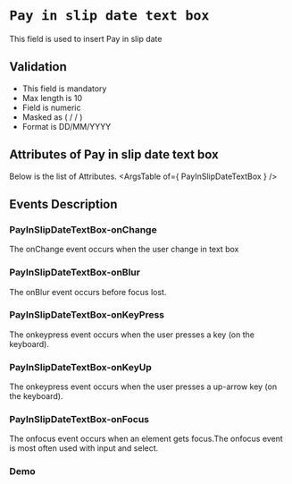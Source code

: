 <!-- Custom-MDX-Documentation.mdx -->

# `Pay in slip date text box`

 
This field is used to insert Pay in slip date

## Validation 
- This field is mandatory
- Max length is 10
- Field is numeric
- Masked as (  /  /    )
- Format is DD/MM/YYYY

## Attributes of Pay in slip date text box
Below is the list of Attributes.
<ArgsTable of={ PayInSlipDateTextBox } /> 

## Events Description

### PayInSlipDateTextBox-onChange

The onChange event occurs when the user change in text box

### PayInSlipDateTextBox-onBlur

The onBlur event occurs before focus lost.

### PayInSlipDateTextBox-onKeyPress

The onkeypress event occurs when the user presses a key (on the keyboard).

### PayInSlipDateTextBox-onKeyUp

The onkeypress event occurs when the user presses a up-arrow key (on the keyboard).

### PayInSlipDateTextBox-onFocus

The onfocus event occurs when an element gets focus.The onfocus event is most often used with input and select.
### Demo

<Canvas>
<Story id="payinslipdatetextbox--primary" />
</Canvas>

 